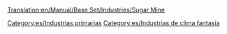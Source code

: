 [[Translation:en/Manual/Base Set/Industries/Sugar Mine]]

{{es/Industrias| nombre = Mina de azúcar
| imagen = en/SugarMine.png
| climas = [[es/Manual/Clima|Fantasía]]
| acepta = Nada
| produce= [[es/Manual/Base Set/Cargos/Azúcar|Azúcar]]
| notas  = No existe en otros [[es/Manual/Clima|climas]]
}}


[[Category:es/Industrias primarias]]
[[Category:es/Industrias de clima fantasía]]